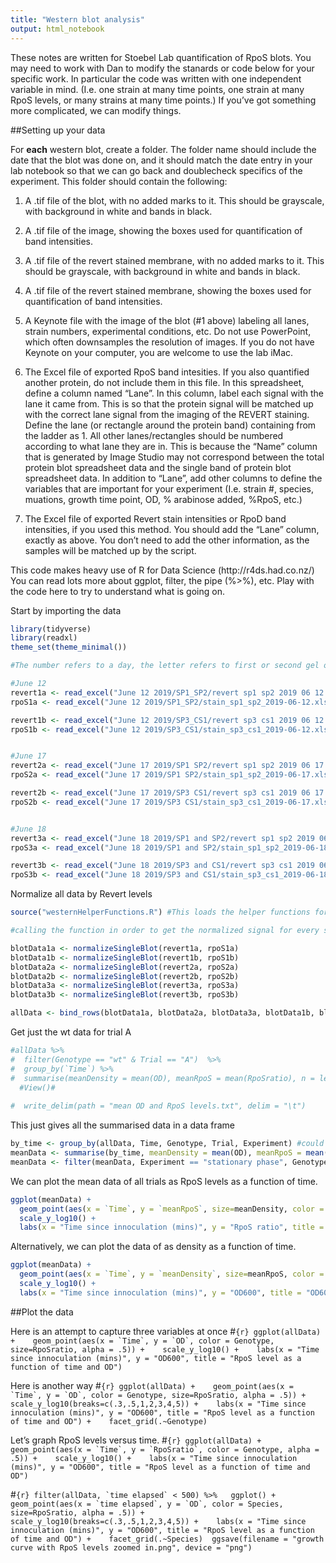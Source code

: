 ---
title: "Western blot analysis"
output: html_notebook
---
These notes are written for Stoebel Lab quantification of RpoS blots. You may need to work with Dan to modify the stanards or code below for your specific work. In particular the code was written with one independent variable in mind. (I.e. one strain at many time points, one strain at many RpoS levels, or many strains at many time points.) If you've got something more complicated, we can modify things.

##Setting up your data

For **each** western blot, create a folder. The folder name should include the date that the blot was done on, and it should match the date entry in your lab notebook so that we can go back and doublecheck specifics of the experiment. This folder should contain the following: 

1. A .tif file of the blot, with no added marks to it. This should be grayscale, with background in white and bands in black.

2. A .tif file of the image, showing the boxes used for quantification of band intensities.

3. A .tif file of the revert stained membrane, with no added marks to it. This should be grayscale, with background in white and bands in black.

4. A .tif file of the revert stained membrane, showing the boxes used for quantification of band intensities.

5. A Keynote file with the image of the blot (#1 above) labeling all lanes, strain numbers, experimental conditions, etc. Do not use PowerPoint, which often downsamples the resolution of images. If you do not have Keynote on your computer, you are welcome to use the lab iMac.

6. The Excel file of exported RpoS band intesities. If you also quantified another protein, do not include them in this file. In this spreadsheet, define a column named "Lane". In this column, label each signal with the lane it came from. This is so that the protein signal will be matched up with the correct lane signal from the imaging of the REVERT staining. Define the lane (or rectangle around the protein band) containing from the ladder as 1. All other lanes/rectangles should be numbered according to what lane they are in. This is because the "Name" column that is generated by Image Studio may not correspond between the total protein blot spreadsheet data and the single band of protein blot spreadsheet data. In addition to "Lane", add other columns to define the variables that are important for your experiment (I.e. strain #, species, muations, growth time point, OD, % arabinose added, %RpoS, etc.)

7. The Excel file of exported Revert stain intensities or RpoD band intensities, if you used this method. You should add the "Lane" column, exactly as above. You don't need to add the other information, as the samples will be matched up by the script. 

This code makes heavy use of R for Data Science (http://r4ds.had.co.nz/) You can read lots more about ggplot, filter, the pipe (%>%), etc. Play with the code here to try to understand what is going on.

Start by importing the data
```{r}
library(tidyverse)
library(readxl)
theme_set(theme_minimal())

#The number refers to a day, the letter refers to first or second gel on the same day.#

#June 12
revert1a <- read_excel("June 12 2019/SP1_SP2/revert sp1 sp2 2019 06 12.xls")
rpoS1a <- read_excel("June 12 2019/SP1_SP2/stain_sp1_sp2_2019-06-12.xls")

revert1b <- read_excel("June 12 2019/SP3_CS1/revert sp3 cs1 2019 06 12.xls")
rpoS1b <- read_excel("June 12 2019/SP3_CS1/stain_sp3_cs1_2019-06-12.xls")


#June 17
revert2a <- read_excel("June 17 2019/SP1 SP2/revert sp1 sp2 2019 06 17.xls")
rpoS2a <- read_excel("June 17 2019/SP1 SP2/stain_sp1_sp2_2019-06-17.xls")

revert2b <- read_excel("June 17 2019/SP3 CS1/revert sp3 cs1 2019 06 17.xls")
rpoS2b <- read_excel("June 17 2019/SP3 CS1/stain_sp3_cs1_2019-06-17.xls")


#June 18
revert3a <- read_excel("June 18 2019/SP1 and SP2/revert sp1 sp2 2019 06 18.xls")
rpoS3a <- read_excel("June 18 2019/SP1 and SP2/stain_sp1_sp2_2019-06-18.xls")

revert3b <- read_excel("June 18 2019/SP3 and CS1/revert sp3 cs1 2019 06 18.xls")
rpoS3b <- read_excel("June 18 2019/SP3 and CS1/stain_sp3_cs1_2019-06-18.xls")


```

Normalize all data by Revert levels

```{r}
source("westernHelperFunctions.R") #This loads the helper functions for normalization, etc.

#calling the function in order to get the normalized signal for every set of Western blots

blotData1a <- normalizeSingleBlot(revert1a, rpoS1a)
blotData1b <- normalizeSingleBlot(revert1b, rpoS1b)
blotData2a <- normalizeSingleBlot(revert2a, rpoS2a)
blotData2b <- normalizeSingleBlot(revert2b, rpoS2b)
blotData3a <- normalizeSingleBlot(revert3a, rpoS3a)
blotData3b <- normalizeSingleBlot(revert3b, rpoS3b)


```


```{r}
allData <- bind_rows(blotData1a, blotData2a, blotData3a, blotData1b, blotData2b, blotData3b)
```


Get just the wt data for trial A
```{r}
#allData %>%
#  filter(Genotype == "wt" & Trial == "A")  %>%
#  group_by(`Time`) %>%
#  summarise(meanDensity = mean(OD), meanRpoS = mean(RpoSratio), n = length(OD)) %>%
  #View()#
  
#  write_delim(path = "mean OD and RpoS levels.txt", delim = "\t") 
```


This just gives all the summarised data in a data frame
```{r}
by_time <- group_by(allData, Time, Genotype, Trial, Experiment) #could try grouping by trial
meanData <- summarise(by_time, meanDensity = mean(OD), meanRpoS = mean(RpoSratio), n = length(OD))
meanData <- filter(meanData, Experiment == "stationary phase", Genotype=="wt")

```

We can plot the mean data of all trials as RpoS levels as a function of time.

```{r}
ggplot(meanData) + 
  geom_point(aes(x = `Time`, y = `meanRpoS`, size=meanDensity, color = Trial, alpha = .5)) + 
  scale_y_log10() + 
  labs(x = "Time since innoculation (mins)", y = "RpoS ratio", title = "RpoS level vs. Time: Stationary Phase")
```


Alternatively, we can plot the data of as density as a function of time.

```{r}
ggplot(meanData) + 
  geom_point(aes(x = `Time`, y = `meanDensity`, size=meanRpoS, color = Trial, alpha = .5)) + 
  scale_y_log10() + 
  labs(x = "Time since innoculation (mins)", y = "OD600", title = "OD600 vs. Time: Stationary Phase")
```



##Plot the data

Here is an attempt to capture three variables at once
#```{r}
ggplot(allData) + 
  geom_point(aes(x = `Time`, y = `OD`, color = Genotype, size=RpoSratio, alpha = .5)) + 
  scale_y_log10() + 
  labs(x = "Time since innoculation (mins)", y = "OD600", title = "RpoS level as a function of time and OD")
```

Here is another way
#```{r}
ggplot(allData) + 
  geom_point(aes(x = `Time`, y = `OD`, color = Genotype, size=RpoSratio, alpha = .5)) + 
  scale_y_log10(breaks=c(.3,.5,1,2,3,4,5)) + 
  labs(x = "Time since innoculation (mins)", y = "OD600", title = "RpoS level as a function of time and OD") + 
  facet_grid(.~Genotype)
```

Let's graph RpoS levels versus time.
#```{r}
ggplot(allData) + 
  geom_point(aes(x = `Time`, y = `RpoSratio`, color = Genotype, alpha = .5)) + 
  scale_y_log10() + 
  labs(x = "Time since innoculation (mins)", y = "OD600", title = "RpoS level as a function of time and OD")
```


#```{r}
filter(allData, `time elapsed` < 500) %>%
  ggplot() + 
  geom_point(aes(x = `time elapsed`, y = `OD`, color = Species, size=RpoSratio, alpha = .5)) + 
  scale_y_log10(breaks=c(.3,.5,1,2,3,4,5)) + 
  labs(x = "Time since innoculation (mins)", y = "OD600", title = "RpoS level as a function of time and OD") + 
  facet_grid(.~Species) 
ggsave(filename = "growth curve with RpoS levels zoomed in.png", device = "png")
```

